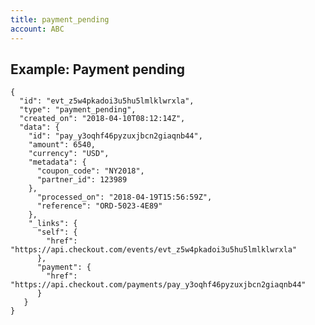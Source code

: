 ```yaml
---
title: payment_pending
account: ABC
---
```


Example: Payment pending
------------------------

    {
      "id": "evt_z5w4pkadoi3u5hu5lmlklwrxla",
      "type": "payment_pending",
      "created_on": "2018-04-10T08:12:14Z",
      "data": {
        "id": "pay_y3oqhf46pyzuxjbcn2giaqnb44",
        "amount": 6540,
        "currency": "USD",
        "metadata": {
          "coupon_code": "NY2018",
          "partner_id": 123989
        },
          "processed_on": "2018-04-19T15:56:59Z",
          "reference": "ORD-5023-4E89"
        },
        "_links": {
          "self": {
            "href": "https://api.checkout.com/events/evt_z5w4pkadoi3u5hu5lmlklwrxla"
          },
          "payment": {
            "href": "https://api.checkout.com/payments/pay_y3oqhf46pyzuxjbcn2giaqnb44"
          }
       }
    }




